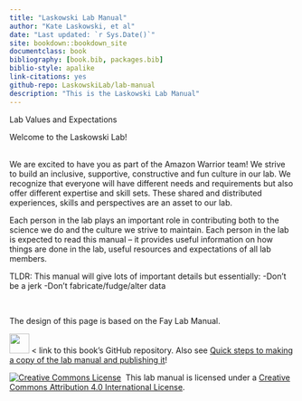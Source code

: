 ```yaml
--- 
title: "Laskowski Lab Manual"
author: "Kate Laskowski, et al"
date: "Last updated: `r Sys.Date()`"
site: bookdown::bookdown_site
documentclass: book
bibliography: [book.bib, packages.bib]
biblio-style: apalike
link-citations: yes
github-repo: LaskowskiLab/lab-manual
description: "This is the Laskowski Lab Manual"
---
```


Lab Values and Expectations

Welcome to the Laskowski Lab!

<br>
We are excited to have you as part of the Amazon Warrior team! We strive to build an inclusive, supportive, constructive and fun culture in our lab. We recognize that everyone will have different needs and requirements but also offer different expertise and skill sets. These shared and distributed experiences, skills and perspectives are an asset to our lab.

Each person in the lab plays an important role in contributing both to the science we do and the culture we strive to maintain. Each person in the lab is expected to read this manual – it provides useful information on how things are done in the lab, useful resources and expectations of all lab members.

TLDR: This manual will give lots of important details but essentially:
-Don't be a jerk
-Don't fabricate/fudge/alter data

<br>

The design of this page is based on the Fay Lab Manual. 

<a align="left" href="https://github.com/thefaylab/lab-manual/"><img src="https://github.githubassets.com/images/modules/logos_page/GitHub-Mark.png" width="35px"></a> < link to this book's GitHub repository. Also see [Quick steps to making a copy of the lab manual and publishing it](https://github.com/thefaylab/lab-manual/wiki/Quick-steps-to-making-a-copy-of-the-lab-manual-&-publishing-it)!

<a rel='license' href='http://creativecommons.org/licenses/by/4.0/'><img alt='Creative Commons License' style='border-width:0' src='https://i.creativecommons.org/l/by/4.0/88x31.png' /></a>&nbsp;&nbsp;This lab manual is licensed under a <a rel='license' href='http://creativecommons.org/licenses/by/4.0/'>Creative Commons Attribution 4.0 International License</a>.
